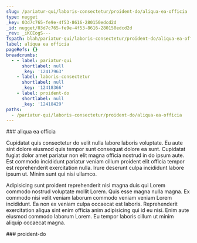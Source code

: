 ```yaml
---
slug: /pariatur-qui/laboris-consectetur/proident-do/aliqua-ea-officia
type: nugget
_key: 03d7c765-fe9e-4f53-8616-280150edcd2d
_id: nugget/03d7c765-fe9e-4f53-8616-280150edcd2d
_rev: _iKCEogS---
fspath: blah/pariatur-qui/laboris-consectetur/proident-do/aliqua-ea-officia.md
label: aliqua ea officia
pageRefs: {}
breadcrumbs:
  - - label: pariatur-qui
      shortlabel: null
      _key: '12417963'
    - label: laboris-consectetur
      shortlabel: null
      _key: '12418366'
    - label: proident-do
      shortlabel: null
      _key: '12418429'
paths:
  - /pariatur-qui/laboris-consectetur/proident-do/aliqua-ea-officia
---
```


<NuggetArea>
<Nugget slug="/pariatur-qui/laboris-consectetur/proident-do/aliqua-ea-officia" type="nugget" _key="03d7c765-fe9e-4f53-8616-280150edcd2d" _id="nugget/03d7c765-fe9e-4f53-8616-280150edcd2d" _rev="_iKCEogS---" fspath="blah/pariatur-qui/laboris-consectetur/proident-do/aliqua-ea-officia.md" label="aliqua ea officia" paths="/pariatur-qui/laboris-consectetur/proident-do/aliqua-ea-officia">
<NuggetBody>
### aliqua ea officia

Cupidatat quis consectetur do velit nulla labore laboris voluptate. Eu aute sint dolore eiusmod quis tempor sunt consequat dolore ea sunt. Cupidatat fugiat dolor amet pariatur non elit magna officia nostrud in do ipsum aute. Est commodo incididunt pariatur veniam cillum proident elit officia tempor est reprehenderit exercitation nulla. Irure deserunt culpa incididunt labore ipsum ut. Minim sunt qui nisi ullamco.

Adipisicing sunt proident reprehenderit nisi magna duis qui Lorem commodo nostrud voluptate mollit Lorem. Quis esse magna nulla magna. Ex commodo nisi velit veniam laborum commodo veniam veniam Lorem incididunt. Ea non ex veniam culpa occaecat est laboris. Reprehenderit exercitation aliqua sint enim officia anim adipisicing qui id eu nisi. Enim aute eiusmod commodo laborum Lorem. Eu tempor laboris cillum ut minim aliquip occaecat magna.

</NuggetBody>
<Breadcrumbs>
<Crumbs>
<Crumb _key="12417963" label="pariatur-qui" /><Crumb _key="12418366" label="laboris-consectetur" /><Crumb _key="12418429" label="proident-do" />
</Crumbs>
</Breadcrumbs>
</Nugget>

<NuggetsInbound>
</NuggetsInbound>
<NuggetsOutbound>
</NuggetsOutbound>
</NuggetArea>
<PassagesInbound>
<Passage direction="inbound" type="passage" _key="12418429" _id="passage/12418429" _rev="_iKCEogO--_" label="proident-do" passage="proident-do" fspath="blah/pariatur-qui/laboris-consectetur/proident-do" paths="/pariatur-qui/laboris-consectetur/proident-do" slug="/pariatur-qui/laboris-consectetur/proident-do">
<NuggetBody>
### proident-do

</NuggetBody>
<Breadcrumbs>
<Crumbs>
<Crumb _key="12417963" label="pariatur-qui" /><Crumb _key="12418366" label="laboris-consectetur" />
</Crumbs>
</Breadcrumbs>
</Passage>

</PassagesInbound>
<PassagesOutbound>
</PassagesOutbound>